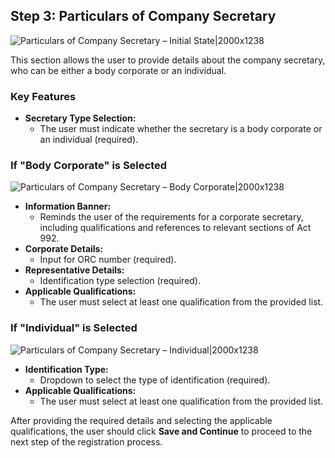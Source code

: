 ## Step 3: Particulars of Company Secretary

![Particulars of Company Secretary – Initial State|2000x1238](/guarantee22.png)

This section allows the user to provide details about the company secretary, who can be either a body corporate or an individual.

### Key Features

- **Secretary Type Selection:**  
  - The user must indicate whether the secretary is a body corporate or an individual (required).

### If "Body Corporate" is Selected

![Particulars of Company Secretary – Body Corporate|2000x1238](/guarantee23.png)

- **Information Banner:**  
  - Reminds the user of the requirements for a corporate secretary, including qualifications and references to relevant sections of Act 992.
- **Corporate Details:**  
  - Input for ORC number (required).
- **Representative Details:**  
  - Identification type selection (required).
- **Applicable Qualifications:**  
  - The user must select at least one qualification from the provided list.

### If "Individual" is Selected

![Particulars of Company Secretary – Individual|2000x1238](/guarantee25.png)

- **Identification Type:**  
  - Dropdown to select the type of identification (required).
- **Applicable Qualifications:**  
  - The user must select at least one qualification from the provided list.


After providing the required details and selecting the applicable qualifications, the user should click **Save and Continue** to proceed to the next step of the registration process. 